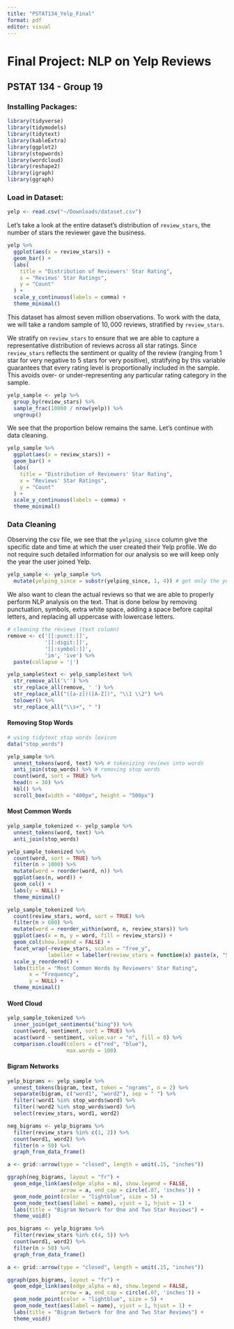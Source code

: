 ```yaml
---
title: "PSTAT134_Yelp_Final"
format: pdf
editor: visual
---
```


# Final Project: NLP on Yelp Reviews

## PSTAT 134 - Group 19

### Installing Packages:

```r
library(tidyverse)
library(tidymodels)
library(tidytext)
library(kableExtra)
library(ggplot2)
library(stopwords)
library(wordcloud)
library(reshape2)
library(igraph)
library(ggraph)
```

### Load in Dataset:

```r
yelp <- read.csv("~/Downloads/dataset.csv")
```

Let's take a look at the entire dataset's distribution of `review_stars`, the number of stars the reviewer gave the business.

```r
yelp %>%
  ggplot(aes(x = review_stars)) +
  geom_bar() +
  labs(
    title = "Distribution of Reviewers' Star Rating",
    x = "Reviews' Star Ratings",
    y = "Count"
  ) +
  scale_y_continuous(labels = comma) +
  theme_minimal()
```

This dataset has almost seven million observations. To work with the data, we will take a random sample of $10,000$ reviews, stratified by `review_stars`.

We stratify on `review_stars` to ensure that we are able to capture a representative distribution of reviews across all star ratings. Since `review_stars` reflects the sentiment or quality of the review (ranging from 1 star for very negative to 5 stars for very positive), stratifying by this variable guarantees that every rating level is proportionally included in the sample. This avoids over- or under-representing any particular rating category in the sample.

```r
yelp_sample <- yelp %>% 
  group_by(review_stars) %>%
  sample_frac(10000 / nrow(yelp)) %>%
  ungroup()
```

We see that the proportion below remains the same. Let's continue with data cleaning.

```r
yelp_sample %>%
  ggplot(aes(x = review_stars)) +
  geom_bar() +
  labs(
    title = "Distribution of Reviewers' Star Rating",
    x = "Reviews' Star Ratings",
    y = "Count"
  ) +
  scale_y_continuous(labels = comma) +
  theme_minimal()
```

### Data Cleaning

Observing the csv file, we see that the `yelping_since` column give the specific date and time at which the user created their Yelp profile. We do not require such detailed information for our analysis so we will keep only the year the user joined Yelp.

```r
yelp_sample <- yelp_sample %>%
  mutate(yelping_since = substr(yelping_since, 1, 4)) # get only the year
```

We also want to clean the actual reviews so that we are able to properly perform NLP analysis on the text. That is done below by removing punctuation, symbols, extra white space, adding a space before capital letters, and replacing all uppercase with lowercase letters.

```r
# cleaning the reviews (text column)
remove <- c('[[:punct:]]', 
            '[[:digit:]]', 
            '[[:symbol:]]',
            'im', 'ive') %>%
  paste(collapse = '|')

yelp_sample$text <- yelp_sample$text %>% 
  str_remove_all('\'') %>%
  str_replace_all(remove, ' ') %>%
  str_replace_all("([a-z])([A-Z])", "\\1 \\2") %>%
  tolower() %>%
  str_replace_all("\\s+", " ")
```

#### Removing Stop Words

```r
# using tidytext stop words lexicon
data("stop_words")

yelp_sample %>% 
  unnest_tokens(word, text) %>% # tokenizing reviews into words
  anti_join(stop_words) %>% # removing stop words
  count(word, sort = TRUE) %>% 
  head(n = 30) %>% 
  kbl() %>%
  scroll_box(width = "400px", height = "500px")
```

#### Most Common Words

```r
yelp_sample_tokenized <- yelp_sample %>% 
  unnest_tokens(word, text) %>% 
  anti_join(stop_words)

yelp_sample_tokenized %>%
  count(word, sort = TRUE) %>%
  filter(n > 1000) %>%
  mutate(word = reorder(word, n)) %>%
  ggplot(aes(n, word)) +
  geom_col() +
  labs(y = NULL) +
  theme_minimal()
```

```r
yelp_sample_tokenized %>%
  count(review_stars, word, sort = TRUE) %>%
  filter(n > 600) %>%
  mutate(word = reorder_within(word, n, review_stars)) %>%
  ggplot(aes(x = n, y = word, fill = review_stars)) +
  geom_col(show.legend = FALSE) +
  facet_wrap(~review_stars, scales = "free_y", 
             labeller = labeller(review_stars = function(x) paste(x, "Stars"))) +
  scale_y_reordered() +
  labs(title = "Most Common Words by Reviewers' Star Rating",
       x = "Frequency",
       y = NULL) +
  theme_minimal()

```

#### Word Cloud

```r
yelp_sample_tokenized %>%
  inner_join(get_sentiments("bing")) %>%
  count(word, sentiment, sort = TRUE) %>%
  acast(word ~ sentiment, value.var = "n", fill = 0) %>%
  comparison.cloud(colors = c("red", "blue"),
                   max.words = 100)
```

#### Bigram Networks

```r
yelp_bigrams <- yelp_sample %>% 
  unnest_tokens(bigram, text, token = "ngrams", n = 2) %>% 
  separate(bigram, c("word1", "word2"), sep = " ") %>%
  filter(!word1 %in% stop_words$word) %>%
  filter(!word2 %in% stop_words$word) %>%
  select(review_stars, word1, word2)
```

```r
neg_bigrams <- yelp_bigrams %>%
  filter(review_stars %in% c(1, 2)) %>%
  count(word1, word2) %>%
  filter(n > 50) %>%
  graph_from_data_frame()

a <- grid::arrow(type = "closed", length = unit(.15, "inches"))

ggraph(neg_bigrams, layout = "fr") +
  geom_edge_link(aes(edge_alpha = n), show.legend = FALSE,
                 arrow = a, end_cap = circle(.07, 'inches')) +
  geom_node_point(color = "lightblue", size = 5) +
  geom_node_text(aes(label = name), vjust = 1, hjust = 1) +
  labs(title = "Bigram Network for One and Two Star Reviews") +
  theme_void()
```

```r
pos_bigrams <- yelp_bigrams %>%
  filter(review_stars %in% c(4, 5)) %>%
  count(word1, word2) %>%
  filter(n > 50) %>%
  graph_from_data_frame()

a <- grid::arrow(type = "closed", length = unit(.15, "inches"))

ggraph(pos_bigrams, layout = "fr") +
  geom_edge_link(aes(edge_alpha = n), show.legend = FALSE,
                 arrow = a, end_cap = circle(.07, 'inches')) +
  geom_node_point(color = "lightblue", size = 5) +
  geom_node_text(aes(label = name), vjust = 1, hjust = 1) +
  labs(title = "Bigram Network for One and Two Star Reviews") +
  theme_void()
```
